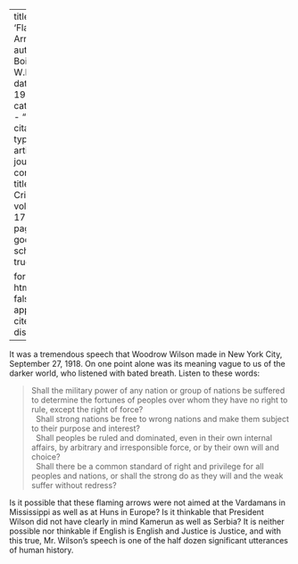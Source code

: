 
---
title: 'Flaming Arrows'
author: Du Bois, W.E.B.
date: May 1919
categories: 
  - ""
citation: 
  type: article-journal
  container-title: The Crisis
  volume: 17
  issue: 1
  page: 7
google-scholar: true

format:
  html:
    toc: false
    appendix-cite-as: display
---


It was a tremendous speech that Woodrow Wilson made in New York City, September 27, 1918. On one point alone was its meaning vague to us of the darker world, who listened with bated breath. Listen to these words:

> Shall the military power of any nation or group of nations be suffered to determine the fortunes of peoples over whom they have no right to rule, except the right of force?    
> &nbsp;
> Shall strong nations be free to wrong nations and make them subject to their purpose and interest?    
> &nbsp;
> Shall peoples be ruled and dominated, even in their own internal affairs, by arbitrary and irresponsible force, or by their own will and choice?    
> &nbsp;
> Shall there be a common standard of right and privilege for all peoples and nations, or shall the strong do as they will and the weak suffer without redress?

Is it possible that these flaming arrows were not aimed at the Vardamans in Mississippi as well as at Huns in Europe? Is it thinkable that President Wilson did not have clearly in mind Kamerun as well as Serbia? It is neither possible nor thinkable if English is English and Justice is Justice, and with this true, Mr. Wilson's speech is one of the half dozen significant utterances of human history.

